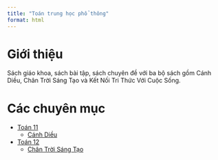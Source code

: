 ---
title: "Toán trung học phổ thông"
format: html
---

# Giới thiệu
Sách giáo khoa, sách bài tập, sách chuyên đề với ba bộ sách gồm Cánh Diều, Chân Trời Sáng Tạo và Kết Nối Tri Thức Với Cuộc Sống.

# Các chuyên mục
- [Toán 11](toan-11/index.qmd)
    - [Cánh Diều](toan-11/canh-dieu/index.qmd)
- [Toán 12](toan-12/index.qmd)
    - [Chân Trời Sáng Tạo](toan-12/chan-troi/index.qmd)